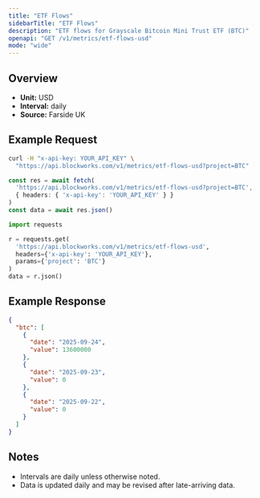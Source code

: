 ```yaml
---
title: "ETF Flows"
sidebarTitle: "ETF Flows"
description: "ETF flows for Grayscale Bitcoin Mini Trust ETF (BTC)"
openapi: "GET /v1/metrics/etf-flows-usd"
mode: "wide"
---
```


## Overview

- **Unit:** USD
- **Interval:** daily
- **Source:** Farside UK

## Example Request

<CodeGroup>

```bash cURL
curl -H "x-api-key: YOUR_API_KEY" \
  "https://api.blockworks.com/v1/metrics/etf-flows-usd?project=BTC"
```

```typescript TypeScript
const res = await fetch(
  'https://api.blockworks.com/v1/metrics/etf-flows-usd?project=BTC',
  { headers: { 'x-api-key': 'YOUR_API_KEY' } }
)
const data = await res.json()
```

```python Python
import requests

r = requests.get(
  'https://api.blockworks.com/v1/metrics/etf-flows-usd',
  headers={'x-api-key': 'YOUR_API_KEY'},
  params={'project': 'BTC'}
)
data = r.json()
```

</CodeGroup>

## Example Response

```json
{
  "btc": [
    {
      "date": "2025-09-24",
      "value": 13600000
    },
    {
      "date": "2025-09-23",
      "value": 0
    },
    {
      "date": "2025-09-22",
      "value": 0
    }
  ]
}
```

## Notes
- Intervals are daily unless otherwise noted.
- Data is updated daily and may be revised after late-arriving data.